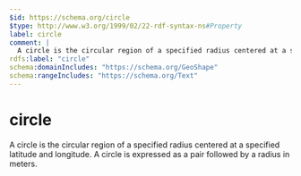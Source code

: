 ```yaml
---
$id: https://schema.org/circle
$type: http://www.w3.org/1999/02/22-rdf-syntax-ns#Property
label: circle
comment: |
  A circle is the circular region of a specified radius centered at a specified latitude and longitude. A circle is expressed as a pair followed by a radius in meters.
rdfs:label: "circle"
schema:domainIncludes: "https://schema.org/GeoShape"
schema:rangeIncludes: "https://schema.org/Text"
---
```


# circle

A circle is the circular region of a specified radius centered at a specified latitude and longitude. A circle is expressed as a pair followed by a radius in meters.

